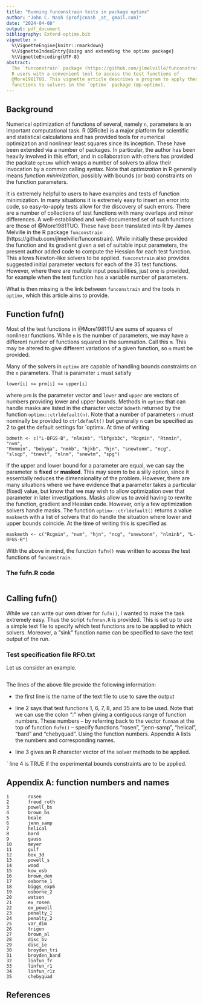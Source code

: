 ```yaml
---
title: "Running funconstrain tests in package optimx"
author: "John C. Nash (profjcnash _at_ gmail.com)"
date: "2024-04-08"
output: pdf_document
bibliography: Extend-optimx.bib
vignette: >
  %\VignetteEngine{knitr::rmarkdown}
  %\VignetteIndexEntry{Using and extending the optimx package}
  %\VignetteEncoding{UTF-8}
abstract:
  The `funconstrain` package (https://github.com/jlmelville/funconstrain) provides
  R users with a convenient tool to access the test functions of 
  @More1981TUO. This vignette article describes a program to apply these test
  functions to solvers in the `optimx` package (@p-optimx).
---
```


## Background

Numerical optimization of functions of several, namely `n`, parameters is an important computational
task. R (@Rcite) is a major platform for scientific and statistical calculations and
has provided tools for numerical optimization and nonlinear least squares since its
inception. These have been extended via a number of packages. In particular, the author
has been heavily involved in this effort, and in collaboration with others has 
provided the packate `optimx` which wraps a number of solvers to allow their 
invocation by a common calling syntax. Note that *optimization* in R generally 
means *function minimization*, possibly with bounds (or box) constraints on the
function parameters.

It is extremely helpful to users to have examples and tests of function minimization.
In many situations it is extremely easy to insert an error into code, so easy-to-apply
tests allow for the discovery of such errors. There are a number of collections of
test functions with many overlaps and minor differences. A well-established and
well-documented set of such functions are those of  @More1981TUO. These have been
translated into R by James Melville in the R package
`funconstrain` (https://github.com/jlmelville/funconstrain). While initially
these provided the function and its gradient given a set of suitable input 
parameters, the present author added code to compute the Hessian for each test
function. This allows Newton-like solvers to be applied. `funconstrain` also 
provides suggested initial parameter vectors for each of the 35 test functions.
However, where there are multiple input possibilities, just one is provided, for
example when the test function has a variable number of parameters.

What is then missing is the link between `funconstrain` and the tools in `optimx`,
which this article aims to provide.

## Function fufn()

Most of the test functions in @More1981TU are sums of squares of nonlinear functions.
While `n` is the number of parameters, we may have a different number of functions
squared in the summation. Call this `m`. This may be altered to give different
variations of a given function, so `m` must be provided. 

Many of the solvers in `optimx` are capable of handling bounds constraints on 
the `n` parameters. That is parameter `i` must satisfy

`            lower[i] <= prm[i] <= upper[i] `

where `prm` is the parameter vector and `lower` and `upper` are vectors of 
numbers providing lower and upper bounds. Methods in `optimx` that can handle
masks are listed in the character vector `bdmeth` returned by the 
function `optimx::ctrldefault(n)`. Note that a number of parameters `n` must
nominally be provided to `ctrldefault()` but generally `n` can be specified
as 2 to get the default settings for `optimx. At time of writing

`      bdmeth <- c("L-BFGS-B", "nlminb", "lbfgsb3c", "Rcgmin", "Rtnmin", "nvm",` \
`                "Rvmmin", "bobyqa", "nmkb", "hjkb", "hjn", "snewtonm", "ncg",` \
`                "slsqp", "tnewt", "nlnm", "snewtm", "spg")`


If the upper and lower bound for a
parameter are equal, we can say the parameter is **fixed** or **masked**. This
may seem to be a silly option, since it essentially reduces the dimensionality
of the problem. However, there are many situations where we have evidence that
a parameter takes a particular (fixed) value, but know that we may wish to allow
optimization over that parameter in later investigations. Masks allow us to 
avoid having to rewrite the function, gradient and Hessian code. However, only
a few optimization solvers handle masks. The function `optimx::ctrldefault()`
returns a value `maskmeth` with a list of solvers that do handle the situation
where lower and upper bounds coincide. At the time of writing this is specified 
as

`maskmeth <- c("Rcgmin", "nvm", "hjn", "ncg", "snewtonm", "nlminb", "L-BFGS-B") `

With the above in mind, the function `fufn()` was written to access the test 
functions of `funconstrain`.

### The fufn.R code

```r
```

## Calling fufn()

While we can write our own driver for `fufn()`, I wanted to make the task extremely
easy. Thus the script `fufnrun.R` is provided. This is set up to use a simple 
text file to specify which test functions are to be applied to which solvers.
Moreover, a "sink" function name can be specified to save the text output of the
run. 

### Test specification file RFO.txt

Let us consider an example.

```text
```

The lines of the above file provide the following information:

- the first line is the name of the text file to use to save the output

- line 2 says that test functions 1, 6, 7, 8, and 35 are to be used. Note that we
can use the colon ":" when giving a contiguous range of function numbers. These
numbers -- by referring back to the vector `funnam` at the top of function `fufn()` --
specify functions "rosen", "jenn-samp", "helical", "bard" and "chebyquad". Using
the function numbers. Appendix A lists the numbers and corresponding names.

- line 3 gives an R character vector of the solver methods to be applied.

` line 4 is TRUE if the experimental bounds constraints are to be applied.

## Appendix A: function numbers and names

```
1       rosen 
2       freud_roth 
3       powell_bs 
4       brown_bs 
5       beale 
6       jenn_samp 
7       helical 
8       bard 
9       gauss 
10      meyer 
11      gulf 
12      box_3d 
13      powell_s 
14      wood 
15      kow_osb 
16      brown_den 
17      osborne_1 
18      biggs_exp6 
19      osborne_2 
20      watson 
21      ex_rosen 
22      ex_powell 
23      penalty_1 
24      penalty_2 
25      var_dim 
26      trigon 
27      brown_al 
28      disc_bv 
29      disc_ie 
30      broyden_tri 
31      broyden_band 
32      linfun_fr 
33      linfun_r1 
34      linfun_r1z 
35      chebyquad 
```


## References